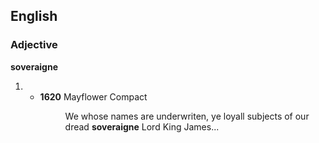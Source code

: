 ==English==

===Adjective===
'''soveraigne'''

# {{archaic spelling of|[[sovereign]]}}
#* '''1620''' Mayflower Compact
#*: We whose names are underwriten, ye loyall subjects of our dread '''soveraigne''' Lord King James...